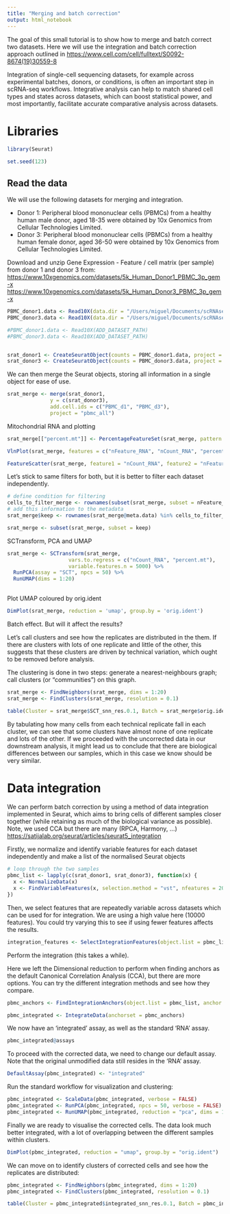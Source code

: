 ```yaml
---
title: "Merging and batch correction"
output: html_notebook
---
```


The goal of this small tutorial is to show how to merge and batch correct two datasets. Here we will use the integration and batch correction approach outlined in <https://www.cell.com/cell/fulltext/S0092-8674(19)30559-8>

Integration of single-cell sequencing datasets, for example across experimental batches, donors, or conditions, is often an important step in scRNA-seq workflows. Integrative analysis can help to match shared cell types and states across datasets, which can boost statistical power, and most importantly, facilitate accurate comparative analysis across datasets.

# Libraries
```r
library(Seurat)

set.seed(123)
```

## Read the data

We will use the following datasets for merging and integration. 

- Donor 1: Peripheral blood mononuclear cells (PBMCs) from a healthy human male donor, aged 18-35 were obtained by 10x Genomics from Cellular Technologies Limited.
- Donor 3: Peripheral blood mononuclear cells (PBMCs) from a healthy human female donor, aged 36-50 were obtained by 10x Genomics from Cellular Technologies Limited.


Download and unzip Gene Expression - Feature / cell matrix (per sample) from donor 1 and donor 3 from: <https://www.10xgenomics.com/datasets/5k_Human_Donor1_PBMC_3p_gem-x>
<https://www.10xgenomics.com/datasets/5k_Human_Donor3_PBMC_3p_gem-x>
```r
PBMC_donor1.data <- Read10X(data.dir = "/Users/miguel/Documents/scRNAseq course/2025/sample_filtered_feature_bc_matrix_Donor1/")
PBMC_donor3.data <- Read10X(data.dir = "/Users/miguel/Documents/scRNAseq course/2025/sample_filtered_feature_bc_matrix_Donor3/")

#PBMC_donor1.data <- Read10X(ADD_DATASET_PATH)
#PBMC_donor3.data <- Read10X(ADD_DATASET_PATH)


srat_donor1 <- CreateSeuratObject(counts = PBMC_donor1.data, project = "PBMC_d1")
srat_donor3 <- CreateSeuratObject(counts = PBMC_donor3.data, project = "PBMC_d3")
```


We can then merge the Seurat objects, storing all information in a single object for ease of use.
```r
srat_merge <- merge(srat_donor1, 
              y = c(srat_donor3), 
              add.cell.ids = c("PBMC_d1", "PBMC_d3"), 
              project = "pbmc_all")
```

Mitochondrial RNA and plotting
```r
srat_merge[["percent.mt"]] <- PercentageFeatureSet(srat_merge, pattern = "^MT-")

VlnPlot(srat_merge, features = c("nFeature_RNA", "nCount_RNA", "percent.mt"), ncol = 3, group.by = 'orig.ident')

FeatureScatter(srat_merge, feature1 = "nCount_RNA", feature2 = "nFeature_RNA", group.by = 'orig.ident')
```


Let's stick to same filters for both, but it is better to filter each dataset independently. 
```r
# define condition for filtering
cells_to_filter_merge <- rownames(subset(srat_merge, subset = nFeature_RNA > 1000 & nFeature_RNA < 10000 & nCount_RNA > 1000 & nCount_RNA < 50000 &  percent.mt < 10)@meta.data)
# add this information to the metadata
srat_merge$keep <- rownames(srat_merge@meta.data) %in% cells_to_filter_merge

srat_merge <- subset(srat_merge, subset = keep)

```


SCTransform, PCA and UMAP
```r
srat_merge <- SCTransform(srat_merge, 
                    vars.to.regress = c("nCount_RNA", "percent.mt"), 
                    variable.features.n = 5000) %>% 
  RunPCA(assay = "SCT", npcs = 50) %>% 
  RunUMAP(dims = 1:20)
  
```

Plot UMAP coloured by orig.ident
```r
DimPlot(srat_merge, reduction = 'umap', group.by = 'orig.ident')
```
Batch effect. But will it affect the results?
 
Let’s call clusters and see how the replicates are distributed in the them. If there are clusters with lots of one replicate and little of the other, this suggests that these clusters are driven by technical variation, which ought to be removed before analysis.

The clustering is done in two steps: generate a nearest-neighbours graph; call clusters (or “communities”) on this graph.
```r
srat_merge <- FindNeighbors(srat_merge, dims = 1:20) 
srat_merge <- FindClusters(srat_merge, resolution = 0.1)
```
```r
table(Cluster = srat_merge$SCT_snn_res.0.1, Batch = srat_merge$orig.ident)
```
By tabulating how many cells from each technical replicate fall in each cluster, we can see that some clusters have almost none of one replicate and lots of the other. If we proceeded with the uncorrected data in our downstream analysis, it might lead us to conclude that there are biological differences between our samples, which in this case we know should be very similar.

# Data integration

We can perform batch correction by using a method of data integration implemented in Seurat, which aims to bring cells of different samples closer together (while retaining as much of the biological variance as possible). Note, we used CCA but there are many (RPCA, Harmony, ...) 
<https://satijalab.org/seurat/articles/seurat5_integration>

Firstly, we normalize and identify variable features for each dataset independently and make a list of the normalised Seurat objects
```r
# loop through the two samples
pbmc_list <- lapply(c(srat_donor1, srat_donor3), function(x) {
  x <- NormalizeData(x)
  x <- FindVariableFeatures(x, selection.method = "vst", nfeatures = 2000)
})
```
Then, we select features that are repeatedly variable across datasets which can be used for for integration. We are using a high value here (10000 features). You could try varying this to see if using fewer features affects the results.
```r
integration_features <- SelectIntegrationFeatures(object.list = pbmc_list, nfeatures=10000)
```

Perform the integration (this takes a while).

Here we left the Dimensional reduction to perform when finding anchors as the default Canonical Correlation Analysis (CCA), but there are more options. You can try the different integration methods and see how they compare.
```r
pbmc_anchors <- FindIntegrationAnchors(object.list = pbmc_list, anchor.features = integration_features)
```

```r
pbmc_integrated <- IntegrateData(anchorset = pbmc_anchors)

```
We now have an ‘integrated’ assay, as well as the standard ‘RNA’ assay.
```r
pbmc_integrated@assays

```

To proceed with the corrected data, we need to change our default assay. Note that the original unmodified data still resides in the ‘RNA’ assay.
```r
DefaultAssay(pbmc_integrated) <- "integrated"
```

Run the standard workflow for visualization and clustering:
```r
pbmc_integrated <- ScaleData(pbmc_integrated, verbose = FALSE)
pbmc_integrated <- RunPCA(pbmc_integrated, npcs = 50, verbose = FALSE)
pbmc_integrated <- RunUMAP(pbmc_integrated, reduction = "pca", dims = 1:20)

```

Finally we are ready to visualise the corrected cells. The data look much better integrated, with a lot of overlapping between the different samples within clusters.
```r
DimPlot(pbmc_integrated, reduction = "umap", group.by = "orig.ident")
```
We can move on to identify clusters of corrected cells and see how the replicates are distributed:
```r
pbmc_integrated <- FindNeighbors(pbmc_integrated, dims = 1:20)
pbmc_integrated <- FindClusters(pbmc_integrated, resolution = 0.1)

```
```r
table(Cluster = pbmc_integrated$integrated_snn_res.0.1, Batch = pbmc_integrated$orig.ident)

```

